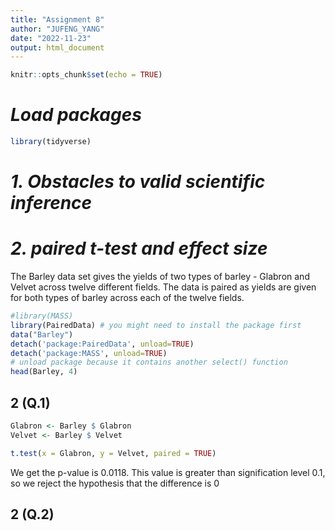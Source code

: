 ---
title: "Assignment 8"
author: "JUFENG_YANG"
date: "2022-11-23"
output: html_document
---

```{r setup, include=FALSE}
knitr::opts_chunk$set(echo = TRUE)
```

# ***Load packages***

```{R}
library(tidyverse)
```

# ***1. Obstacles to valid scientific inference***


# ***2. paired t-test and effect size***

The Barley data set gives the yields of two types of barley - Glabron and Velvet across twelve different fields.
The data is paired as yields are given for both types of barley across each of the twelve fields.

```{R}
#library(MASS)
library(PairedData) # you might need to install the package first
data("Barley")
detach('package:PairedData', unload=TRUE)
detach('package:MASS', unload=TRUE)
# unload package because it contains another select() function
head(Barley, 4)
```

## **2 (Q.1)**

```{R}
Glabron <- Barley $ Glabron
Velvet <- Barley $ Velvet

t.test(x = Glabron, y = Velvet, paired = TRUE)

```

We get the p-value is 0.0118. This value is greater than signification level 0.1, so we reject the hypothesis that the difference is 0

## **2 (Q.2)**















